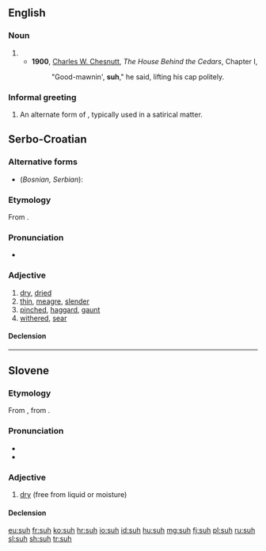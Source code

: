 ==English==

===Noun===
{{head|en|noun}}

# {{eye dialect of|sir|lang=en}}
#* '''1900''', [[w:Charles W. Chesnutt|Charles W. Chesnutt]], ''The House Behind the Cedars'', Chapter I,
#*: "Good-mawnin', '''suh'''," he said, lifting his cap politely.

===Informal greeting===
# An alternate form of {{what's up}}, typically used in a satirical matter.

==Serbo-Croatian==

===Alternative forms===
* (''Bosnian, Serbian''): {{l|sh|sȗv}}

===Etymology===
From {{inh|sh|sla-pro|*suxъ}}.

===Pronunciation===
* {{IPA|/sûːx/|lang=sh}}

===Adjective===
{{sh-adjective|head=sȗh|def=suhi|def_a=sȗhī|comp=suši|comp_a=sȕšī}} {{label|sh|Croatia}}

# [[dry]], [[dried]]
# [[thin]], [[meagre]], [[slender]] {{qualifier|of a man}}
# [[pinched]], [[haggard]], [[gaunt]] {{qualifier|of a face}}
# [[withered]], [[sear]]

====Declension====
{{sh-adj-full|suh|o|suš|e}}

----

==Slovene==

===Etymology===
From {{inh|sl|sla-pro|*suxъ}}, from {{etyl|ine-bsl-pro|sl}} {{m|ine-bsl-pro|*saušas}}.

===Pronunciation===
* {{IPA|lang=sl|/ˈsúːx/}}
* {{sl-tonal|sȗh}}

===Adjective===
{{sl-adj|súh|bolj}}

# [[dry]] (free from liquid or moisture)

====Declension====
{{sl-decl-adj|súh}}
{{rfinfl|sl|adjective}}<!-- also súh, súha, suhó -->

[[eu:suh]]
[[fr:suh]]
[[ko:suh]]
[[hr:suh]]
[[io:suh]]
[[id:suh]]
[[hu:suh]]
[[mg:suh]]
[[fj:suh]]
[[pl:suh]]
[[ru:suh]]
[[sl:suh]]
[[sh:suh]]
[[tr:suh]]